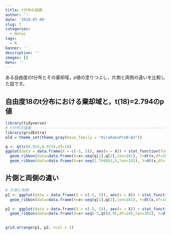 ```yaml
---
title: t分布の描画
author: ''
date: '2018-07-06'
slug: t
categories:
  - Notes
tags:
  - R
banner: ''
description: ''
images: []
menu: ''
---
```


ある自由度のt分布とその棄却域，p値の塗りつぶし，片側と両側の違いを比較した図です。

<!--more-->

## 自由度18のt分布における棄却域と，t(18)=2.794のp値

```r
library(tidyverse)
# t分布の描画 ------------------------------------------------------------------
library(gridExtra)
old = theme_set(theme_gray(base_family = "HiraKakuProN-W3"))

q <- qt(c(0.025,0.975),df=18)
ggplot(data = data.frame(X = c(-5, 5)), aes(x = X)) + stat_function(fun = dt, args = list(df = 18))+xlab("")+
  geom_ribbon(data=data.frame(X=x<-seq(q[1],q[2],len=101), Y=dt(x,df=18)), aes(x=X, ymin=0, ymax=Y),alpha=0.3)+
  geom_ribbon(data=data.frame(X=x<-seq(2.794003,5,len=101), Y=dt(x,df=18)), aes(x=X, ymin=0, ymax=Y),fill="red",alpha=0.8)
```

## 片側と両側の違い

```r
# 片側と両側
p1 <- ggplot(data = data.frame(X = c(-5, 5)), aes(x = X)) + stat_function(fun = dt, args = list(df = 18))+xlab("")+
  geom_ribbon(data=data.frame(X=x<-seq(q[1],q[2],len=101), Y=dt(x,df=18)), aes(x=X, ymin=0, ymax=Y),alpha=0.3)

p2 <- ggplot(data = data.frame(X = c(-5, 5)), aes(x = X)) + stat_function(fun = dt, args = list(df = 18))+xlab("")+
  geom_ribbon(data=data.frame(X=x<-seq(-5,qt(0.95,df=18),len=101), Y=dt(x,df=18)), aes(x=X, ymin=0, ymax=Y),alpha=0.3)
  

grid.arrange(p1, p2, ncol = 1)
```
